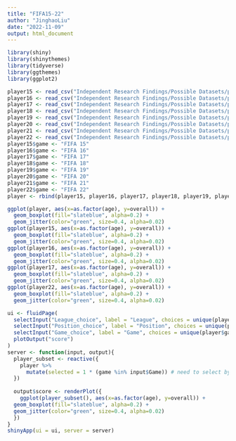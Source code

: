 ---
title: "FIFA15-22"
author: "JinghaoLiu"
date: "2022-11-09"
output: html_document
---

```{r, include=FALSE}
library(shiny)
library(shinythemes)
library(tidyverse)
library(ggthemes)
library(ggplot2)
```

```{r, include=FALSE}
player15 <- read_csv("Independent Research Findings/Possible Datasets/players_15.csv")
player16 <- read_csv("Independent Research Findings/Possible Datasets/players_16.csv")
player17 <- read_csv("Independent Research Findings/Possible Datasets/players_17.csv")
player18 <- read_csv("Independent Research Findings/Possible Datasets/players_18.csv")
player19 <- read_csv("Independent Research Findings/Possible Datasets/players_19.csv")
player20 <- read_csv("Independent Research Findings/Possible Datasets/players_20.csv")
player21 <- read_csv("Independent Research Findings/Possible Datasets/players_21.csv")
player22 <- read_csv("Independent Research Findings/Possible Datasets/players_22.csv")
player15$game <- "FIFA 15"
player16$game <- "FIFA 16"
player17$game <- "FIFA 17"
player18$game <- "FIFA 18"
player19$game <- "FIFA 19"
player20$game <- "FIFA 20"
player21$game <- "FIFA 21"
player22$game <- "FIFA 22"
player <- rbind(player15, player16, player17, player18, player19, player20, player21, player22)
```

```{r}
ggplot(player, aes(x=as.factor(age), y=overall)) + 
  geom_boxplot(fill="slateblue", alpha=0.2) + 
  geom_jitter(color="green", size=0.4, alpha=0.02)
ggplot(player15, aes(x=as.factor(age), y=overall)) + 
  geom_boxplot(fill="slateblue", alpha=0.2) + 
  geom_jitter(color="green", size=0.4, alpha=0.02)
ggplot(player16, aes(x=as.factor(age), y=overall)) + 
  geom_boxplot(fill="slateblue", alpha=0.2) + 
  geom_jitter(color="green", size=0.4, alpha=0.02)
ggplot(player17, aes(x=as.factor(age), y=overall)) + 
  geom_boxplot(fill="slateblue", alpha=0.2) + 
  geom_jitter(color="green", size=0.4, alpha=0.02)
ggplot(player22, aes(x=as.factor(age), y=overall)) + 
  geom_boxplot(fill="slateblue", alpha=0.2) + 
  geom_jitter(color="green", size=0.4, alpha=0.02)
```

```{r}
ui <- fluidPage(
  selectInput("League_choice", label = "League", choices = unique(player$league_name), multiple = TRUE),
  selectInput("Position_choice", label = "Position", choices = unique(player$club_position), multiple = TRUE),
  selectInput("Game_choice", label = "Game", choices = unique(player$game), multiple = TRUE),
  plotOutput("score")
)
server <- function(input, output){
  player_subset <- reactive({
    player %>%
      mutate(selected = 1 * (game %in% input$Game)) # need to select by input
  })
  
  output$score <- renderPlot({
    ggplot(player_subset(), aes(x=as.factor(age), y=overall)) + 
  geom_boxplot(fill="slateblue", alpha=0.2) + 
  geom_jitter(color="green", size=0.4, alpha=0.02)
  })
}
shinyApp(ui = ui, server = server)
```



